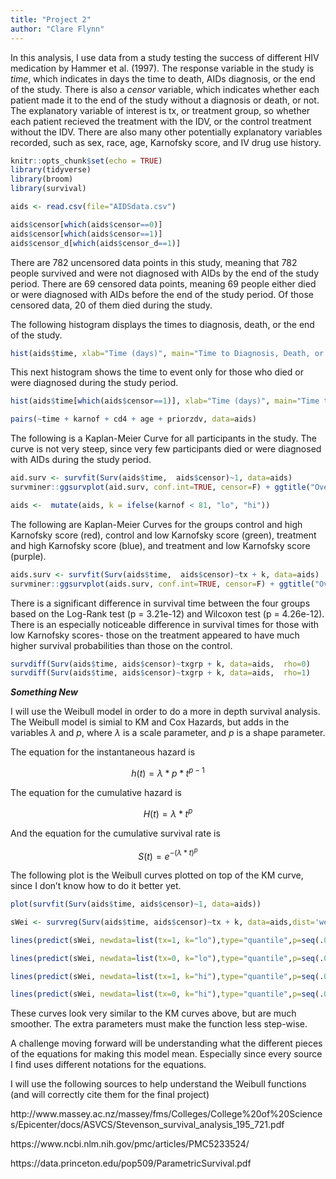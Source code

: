 ```yaml
---
title: "Project 2"
author: "Clare Flynn"
---
```


In this analysis, I use data from a study testing the success of different HIV medication by Hammer et al. (1997). The response variable in the study is *time*, which indicates in days the time to death, AIDs diagnosis, or the end of the study. There is also a *censor* variable, which indicates whether each patient made it to the end of the study without a diagnosis or death, or not. The explanatory variable of interest is tx, or treatment group, so whether each patient recieved the treatment with the IDV, or the control treatment without the IDV. There are also many other potentially explanatory variables recorded, such as sex, race, age, Karnofsky score, and IV drug use history. 

```r
knitr::opts_chunk$set(echo = TRUE)
library(tidyverse)
library(broom)
library(survival)
```

```r
aids <- read.csv(file="AIDSdata.csv")

aids$censor[which(aids$censor==0)]
aids$censor[which(aids$censor==1)]
aids$censor_d[which(aids$censor_d==1)]
```

There are 782 uncensored data points in this study, meaning that 782 people survived and were not diagnosed with AIDs by the end of the study period. There are 69 censored data points, meaning 69 people either died or were diagnosed with AIDs before the end of the study period. Of those censored data, 20 of them died during the study.

The following histogram displays the times to diagnosis, death, or the end of the study.

```r
hist(aids$time, xlab="Time (days)", main="Time to Diagnosis, Death, or End of Study")
```

This next histogram shows the time to event only for those who died or were diagnosed during the study period.

```r
hist(aids$time[which(aids$censor==1)], xlab="Time (days)", main="Time to Diagnosis or Death")
```


```r
pairs(~time + karnof + cd4 + age + priorzdv, data=aids)
```

The following is a Kaplan-Meier Curve for all participants in the study. The curve is not very steep, since very few participants died or were diagnosed with AIDs during the study period.

```r
aid.surv <- survfit(Surv(aids$time,  aids$censor)~1, data=aids)
survminer::ggsurvplot(aid.surv, conf.int=TRUE, censor=F) + ggtitle("Overall")
```

```r
aids <-  mutate(aids, k = ifelse(karnof < 81, "lo", "hi"))
```


The following are Kaplan-Meier Curves for the groups control and high Karnofsky score (red), control and low Karnofsky score (green), treatment and high Karnofsky score (blue), and treatment and low Karnofsky score (purple). 

```r
aids.surv <- survfit(Surv(aids$time,  aids$censor)~tx + k, data=aids)
survminer::ggsurvplot(aids.surv, conf.int=TRUE, censor=F) + ggtitle("Overall")
```


There is a significant difference in survival time between the four groups based on the Log-Rank test (p = 3.21e-12) and Wilcoxon test  (p = 4.26e-12). There is an especially noticeable difference in survival times for those with low Karnofsky scores- those on the treatment appeared to have much higher survival probabilities than those on the control.


```r
survdiff(Surv(aids$time, aids$censor)~txgrp + k, data=aids,  rho=0)
survdiff(Surv(aids$time, aids$censor)~txgrp + k, data=aids,  rho=1)
```



***Something New***

I will use the Weibull model in order to do a more in depth survival analysis. The Weibull model is simial to KM and Cox Hazards, but adds in the variables $\lambda$ and $p$, where $\lambda$ is a scale parameter, and $p$ is a shape parameter.

The equation for the instantaneous hazard is

$$h(t) = \lambda*p*t^{p-1}$$

The equation for the cumulative hazard is

$$ H(t) = \lambda*t^p$$

And the equation for the cumulative survival rate is 

$$ S(t) = e^{-(\lambda*t)^p}$$

The following plot is the Weibull curves plotted on top of the KM curve, since I don't know how to do it better yet.

```r

plot(survfit(Surv(aids$time, aids$censor)~1, data=aids))

sWei <- survreg(Surv(aids$time, aids$censor)~tx + k, data=aids,dist='weibull')

lines(predict(sWei, newdata=list(tx=1, k="lo"),type="quantile",p=seq(.01,.99,by=.01)),seq(.99,.01,by=-.01),col="purple")

lines(predict(sWei, newdata=list(tx=0, k="lo"),type="quantile",p=seq(.01,.99,by=.01)),seq(.99,.01,by=-.01),col="green")

lines(predict(sWei, newdata=list(tx=1, k="hi"),type="quantile",p=seq(.01,.99,by=.01)),seq(.99,.01,by=-.01),col="blue")

lines(predict(sWei, newdata=list(tx=0, k="hi"),type="quantile",p=seq(.01,.99,by=.01)),seq(.99,.01,by=-.01),col="red")
```

These curves look very similar to the KM curves above, but are much smoother. The extra parameters must make the function less step-wise. 

A challenge moving forward will be understanding what the different pieces of the equations for making this model mean. Especially since every source I find uses different notations for the equations.


I will use the following sources to help understand the Weibull functions (and will correctly cite them for the final project)

http://www.massey.ac.nz/massey/fms/Colleges/College%20of%20Sciences/Epicenter/docs/ASVCS/Stevenson_survival_analysis_195_721.pdf

https://www.ncbi.nlm.nih.gov/pmc/articles/PMC5233524/

https://data.princeton.edu/pop509/ParametricSurvival.pdf







